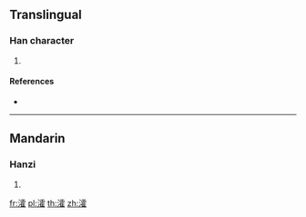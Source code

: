 ==Translingual==

===Han character===
{{Han char|rn=85|rad=水|as=16|sn=19|four=31114|canj=EMBG}}

# {{defn|Han|sort=水16}}

====References====
* {{Han ref|kx=0659.340|dkj=18638|dj=1069.160|hdz=31783.050|uh=7016|ud=28694|bh=F25F|bd=62047}}

----

==Mandarin==

===Hanzi===
{{cmn-hanzi|pin=[[huò]] ([[huo4]])|wg=huo<sup>4</sup>}}

# {{defn|lang=cmn|sort=水16}}

[[fr:瀖]]
[[pl:瀖]]
[[th:瀖]]
[[zh:瀖]]